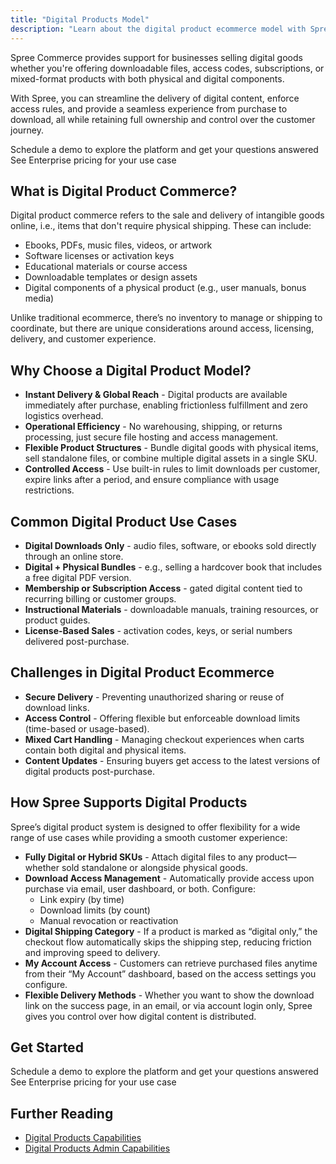 ```yaml
---
title: "Digital Products Model"
description: "Learn about the digital product ecommerce model with Spree Commerce."
---
```


Spree Commerce provides support for businesses selling digital goods whether you're offering downloadable files, access codes, subscriptions, or mixed-format products with both physical and digital components.

With Spree, you can streamline the delivery of digital content, enforce access rules, and provide a seamless experience from purchase to download, all while retaining full ownership and control over the customer journey.

<Columns cols={2}>
  <Card title="Book a Demo"  icon="eye" href="https://getvendo.com/book-a-demo/" cta="Click here">
    Schedule a demo to explore the platform and get your questions answered
  </Card>
  <Card title="Ask for Pricing"  icon="dollar-sign" href="https://spreecommerce.org/get-started/" cta="Click here">
    See Enterprise pricing for your use case
  </Card>
</Columns>

## What is Digital Product Commerce?

Digital product commerce refers to the sale and delivery of intangible goods online, i.e., items that don't require physical shipping. These can include:

- Ebooks, PDFs, music files, videos, or artwork
- Software licenses or activation keys
- Educational materials or course access
- Downloadable templates or design assets
- Digital components of a physical product (e.g., user manuals, bonus media)

Unlike traditional ecommerce, there’s no inventory to manage or shipping to coordinate, but there are unique considerations around access, licensing, delivery, and customer experience.

## Why Choose a Digital Product Model?

- **Instant Delivery & Global Reach** - Digital products are available immediately after purchase, enabling frictionless fulfillment and zero logistics overhead.
- **Operational Efficiency** - No warehousing, shipping, or returns processing, just secure file hosting and access management.
- **Flexible Product Structures** - Bundle digital goods with physical items, sell standalone files, or combine multiple digital assets in a single SKU.
- **Controlled Access** - Use built-in rules to limit downloads per customer, expire links after a period, and ensure compliance with usage restrictions.

## Common Digital Product Use Cases

- **Digital Downloads Only** - audio files, software, or ebooks sold directly through an online store.
- **Digital + Physical Bundles** - e.g., selling a hardcover book that includes a free digital PDF version.
- **Membership or Subscription Access** - gated digital content tied to recurring billing or customer groups.
- **Instructional Materials** - downloadable manuals, training resources, or product guides.
- **License-Based Sales** - activation codes, keys, or serial numbers delivered post-purchase.

## Challenges in Digital Product Ecommerce

- **Secure Delivery** - Preventing unauthorized sharing or reuse of download links.
- **Access Control** - Offering flexible but enforceable download limits (time-based or usage-based).
- **Mixed Cart Handling** - Managing checkout experiences when carts contain both digital and physical items.
- **Content Updates** - Ensuring buyers get access to the latest versions of digital products post-purchase.

## How Spree Supports Digital Products

Spree’s digital product system is designed to offer flexibility for a wide range of use cases while providing a smooth customer experience:

- **Fully Digital or Hybrid SKUs** - Attach digital files to any product—whether sold standalone or alongside physical goods.
- **Download Access Management** - Automatically provide access upon purchase via email, user dashboard, or both. Configure:
  - Link expiry (by time)
  - Download limits (by count)
  - Manual revocation or reactivation
- **Digital Shipping Category** - If a product is marked as “digital only,” the checkout flow automatically skips the shipping step, reducing friction and improving speed to delivery.
- **My Account Access** - Customers can retrieve purchased files anytime from their “My Account” dashboard, based on the access settings you configure.
- **Flexible Delivery Methods** - Whether you want to show the download link on the success page, in an email, or via account login only, Spree gives you control over how digital content is distributed.

## Get Started
<Columns cols={2}>
  <Card title="Book a Demo"  icon="eye" href="https://getvendo.com/book-a-demo/" cta="Click here">
    Schedule a demo to explore the platform and get your questions answered
  </Card>
  <Card title="Ask for Pricing"  icon="dollar-sign" href="https://spreecommerce.org/get-started/" cta="Click here">
    See Enterprise pricing for your use case
  </Card>
</Columns>

## Further Reading
- [Digital Products Capabilities](https://spreecommerce.org/docs/use-case/digital-products/capabilities)
- [Digital Products Admin Capabilities](https://spreecommerce.org/docs/use-case/digital-products/admin-capabilities)
